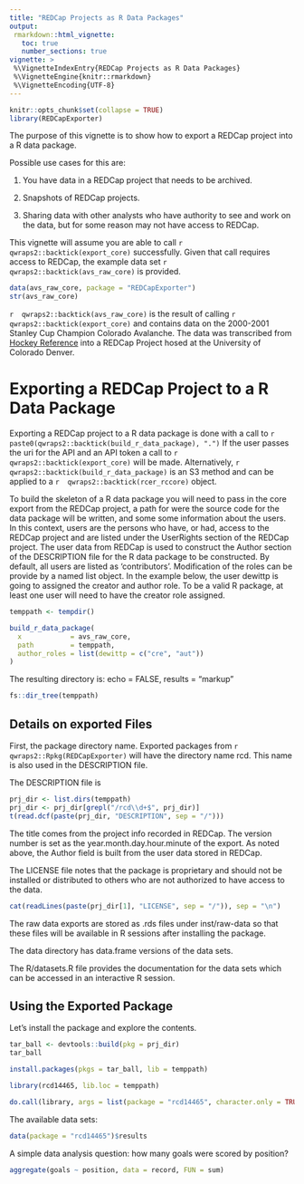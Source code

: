 ```yaml
---
title: "REDCap Projects as R Data Packages"
output:
 rmarkdown::html_vignette:
   toc: true
   number_sections: true
vignette: >
 %\VignetteIndexEntry{REDCap Projects as R Data Packages}
 %\VignetteEngine{knitr::rmarkdown}
 %\VignetteEncoding{UTF-8}
---
```



```r
knitr::opts_chunk$set(collapse = TRUE)
library(REDCapExporter)
```


The purpose of this vignette is to show how to export a REDCap project into a
R data package.

Possible use cases for this are:

1. You have data in a REDCap project that needs to be archived.

2. Snapshots of REDCap projects.

3. Sharing data with other analysts who have authority to see and work on the
   data, but for some reason may not have access to REDCap.

This vignette will assume you are able to call
`r  qwraps2::backtick(export_core)  `
successfully.  Given that call requires access to REDCap, the example data
set
`r  qwraps2::backtick(avs_raw_core)  `
is provided.

```r
data(avs_raw_core, package = "REDCapExporter")
str(avs_raw_core)
```


`r  qwraps2::backtick(avs_raw_core)  `
is the result of calling
`r  qwraps2::backtick(export_core)  `
and contains data on the 2000-2001 Stanley Cup Champion Colorado Avalanche.
The data was transcribed from [Hockey Reference](https://www.hockey-reference.com/teams/COL/2001.html) into a
REDCap Project hosed at the University of Colorado Denver.

# Exporting a REDCap Project to a R Data Package

Exporting a REDCap project to a R data package is done with a call to
`r  paste0(qwraps2::backtick(build_r_data_package), ".")  `
If the user passes the uri for the API and an API token a call to
`r  qwraps2::backtick(export_core)  `
will be made.  Alternatively,
`r  qwraps2::backtick(build_r_data_package)  `
is an S3 method and can be applied to a
`r  qwraps2::backtick(rcer_rccore)  `
object.

To build the skeleton of a R data package you will need to pass in the core
export from the REDCap project, a path for were the source code for the data
package will be written, and some some information about
the users. In this context, users are the persons who have, or had, access to the
REDCap project and are listed under the UserRights section of the REDCap
project.  The user data from REDCap is used to construct the Author section
of the DESCRIPTION file for the R data package to be constructed.  By default,
all users are listed as 'contributors'.  Modification of the roles can be
provide by a named list object.  In the example below, the user dewittp is
going to assigned the creator and author role.  To be a valid R package, at
least one user will need to have the creator role assigned.


```r
temppath <- tempdir()

build_r_data_package(
  x            = avs_raw_core,
  path         = temppath,
  author_roles = list(dewittp = c("cre", "aut"))
)
```


The resulting directory is:
echo = FALSE, results = "markup"

```r
fs::dir_tree(temppath)
```


## Details on exported Files

First, the package directory name.  Exported packages from
`r  qwraps2::Rpkg(REDCapExporter)  `
will have the directory name rcd<package-id>.  This name is also used in the
DESCRIPTION file.

The DESCRIPTION file is

```r
prj_dir <- list.dirs(temppath)
prj_dir <- prj_dir[grepl("/rcd\\d+$", prj_dir)]
t(read.dcf(paste(prj_dir, "DESCRIPTION", sep = "/")))
```


The title comes from the project info recorded in REDCap.  The version number
is set as the year.month.day.hour.minute of the export.  As noted above, the
Author field is built from the user data stored in REDCap.

The LICENSE file notes that the package is proprietary and should not be
installed or distributed to others who are not authorized to have access to
the data.

```r
cat(readLines(paste(prj_dir[1], "LICENSE", sep = "/")), sep = "\n")
```


The raw data exports are stored as .rds files under inst/raw-data so that
these files will be available in R sessions after installing the package.

The data directory has data.frame versions of the data sets.

The R/datasets.R file provides the documentation for the data sets which can
be accessed in an interactive R session.


## Using the Exported Package

Let's install the package and explore the contents.

```r
tar_ball <- devtools::build(pkg = prj_dir)
tar_ball

install.packages(pkgs = tar_ball, lib = temppath)

```
```r
library(rcd14465, lib.loc = temppath)

```
```r
do.call(library, args = list(package = "rcd14465", character.only = TRUE, lib.loc = temppath))
```


The available data sets:

```r
data(package = "rcd14465")$results
```


A simple data analysis question: how many goals were scored by position?

```r
aggregate(goals ~ position, data = record, FUN = sum)
```

